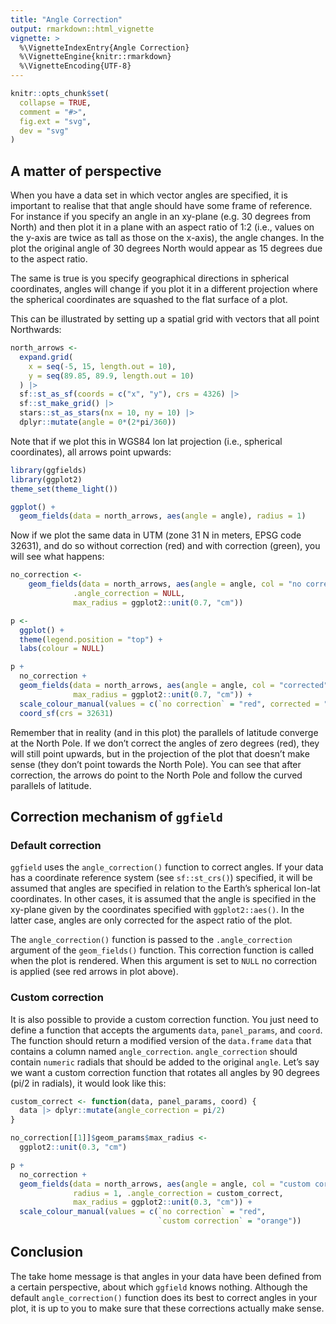 ```yaml
---
title: "Angle Correction"
output: rmarkdown::html_vignette
vignette: >
  %\VignetteIndexEntry{Angle Correction}
  %\VignetteEngine{knitr::rmarkdown}
  %\VignetteEncoding{UTF-8}
---
```


```r
knitr::opts_chunk$set(
  collapse = TRUE,
  comment = "#>",
  fig.ext = "svg",
  dev = "svg"
)
```

## A matter of perspective

When you have a data set in which vector angles are specified,
it is important to realise that that angle should have some
frame of reference. For instance if you specify an angle in an
xy-plane (e.g. 30 degrees from North) and then plot it in a plane with
an aspect ratio of 1:2 (i.e., values on the y-axis are twice as
tall as those on the x-axis), the angle changes. In the plot the original
angle of 30 degrees North would appear as 15 degrees due to the
aspect ratio.

The same is true is you specify geographical directions in spherical coordinates,
angles will change if you plot it in a different projection where the spherical
coordinates are squashed to the flat surface of a plot.

This can be illustrated by setting up a spatial grid with vectors that all
point Northwards:

```r
north_arrows <-
  expand.grid(
    x = seq(-5, 15, length.out = 10),
    y = seq(89.85, 89.9, length.out = 10)
  ) |>
  sf::st_as_sf(coords = c("x", "y"), crs = 4326) |>
  sf::st_make_grid() |>
  stars::st_as_stars(nx = 10, ny = 10) |>
  dplyr::mutate(angle = 0*(2*pi/360))
```

Note that if we plot this in WGS84 lon lat projection (i.e., spherical coordinates),
all arrows point upwards:

```r
library(ggfields)
library(ggplot2)
theme_set(theme_light())

ggplot() +
  geom_fields(data = north_arrows, aes(angle = angle), radius = 1)
```

Now if we plot the same data in UTM (zone 31 N in meters, EPSG code 32631),
and do so without correction (red) and with correction (green), you will
see what happens:

```r
no_correction <-
    geom_fields(data = north_arrows, aes(angle = angle, col = "no correction"), radius = 1,
              .angle_correction = NULL,
              max_radius = ggplot2::unit(0.7, "cm"))

p <-
  ggplot() +
  theme(legend.position = "top") +
  labs(colour = NULL)

p +
  no_correction +
  geom_fields(data = north_arrows, aes(angle = angle, col = "corrected"), radius = 1,
              max_radius = ggplot2::unit(0.7, "cm")) +
  scale_colour_manual(values = c(`no correction` = "red", corrected = "green")) +
  coord_sf(crs = 32631)
```

Remember that in reality (and in this plot) the parallels of latitude converge
at the North Pole. If we don't correct the angles of zero degrees (red),
they will still point upwards, but in the projection of the plot that doesn't make
sense (they don't point towards the North Pole). You can see that after correction,
the arrows do point to the North Pole and follow the curved parallels of latitude.

## Correction mechanism of `ggfield`

### Default correction

`ggfield` uses the `angle_correction()` function to correct angles. If your
data has a coordinate reference system (see `sf::st_crs()`) specified, it
will be assumed that angles are specified in relation to the Earth's spherical
lon-lat coordinates. In other cases, it is assumed that the angle is specified
in the xy-plane given by the coordinates specified with `ggplot2::aes()`. In
the latter case, angles are only corrected for the aspect ratio of the plot.

The `angle_correction()` function is passed to the `.angle_correction` argument
of the `geom_fields()` function. This correction function is called when the
plot is rendered. When this argument is set to `NULL` no correction is applied
(see red arrows in plot above).

### Custom correction

It is also possible to provide a custom correction function. You just need
to define a function that accepts the arguments `data`, `panel_params`, and
`coord`. The function should return a modified version of the `data.frame`
`data` that contains a column named `angle_correction`. `angle_correction`
should contain `numeric` radials that should be added to the original
`angle`. Let's say we want a custom correction function that rotates
all angles by 90 degrees (pi/2 in radials), it would look like this:

```r
custom_correct <- function(data, panel_params, coord) {
  data |> dplyr::mutate(angle_correction = pi/2)
}

no_correction[[1]]$geom_params$max_radius <-
  ggplot2::unit(0.3, "cm")

p +
  no_correction +
  geom_fields(data = north_arrows, aes(angle = angle, col = "custom correction"),
              radius = 1, .angle_correction = custom_correct,
              max_radius = ggplot2::unit(0.3, "cm")) +
  scale_colour_manual(values = c(`no correction` = "red",
                                 `custom correction` = "orange"))

```

## Conclusion

The take home message is that angles in your data have been defined from
a certain perspective, about which `ggfield` knows nothing. Although the
default `angle_correction()` function does its best to correct angles in
your plot, it is up to you to make sure that these corrections actually make
sense.